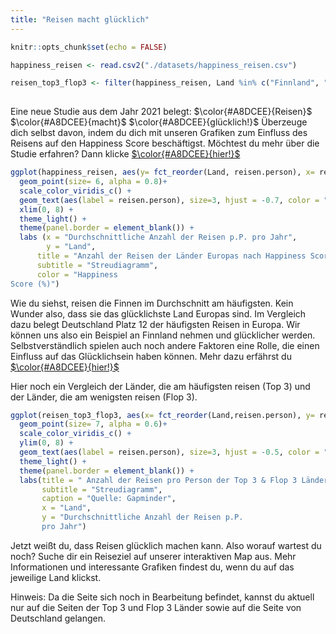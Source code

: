 ```yaml
---
title: "Reisen macht glücklich"
---
```


```r
knitr::opts_chunk$set(echo = FALSE)

happiness_reisen <- read.csv2("./datasets/happiness_reisen.csv")

reisen_top3_flop3 <- filter(happiness_reisen, Land %in% c("Finnland", "Dänemark", "Schweiz", "Bulgarien", "Griechenland", "Rumänien"))
  
```
Eine neue Studie aus dem Jahr 2021 belegt: $\color{#A8DCEE}{Reisen}$ $\color{#A8DCEE}{macht}$ $\color{#A8DCEE}{glücklich!}$ Überzeuge dich selbst davon, indem du dich mit unseren Grafiken zum Einfluss des Reisens auf den Happiness Score beschäftigst. 
Möchtest du mehr über die Studie erfahren? Dann klicke [$\color{#A8DCEE}{hier!}$](https://www.ingentaconnect.com/content/cog/ta/2021/00000026/00000001/art00006;jsessionid=6i07c83eni86b.x-ic-live-01)

```r
ggplot(happiness_reisen, aes(y= fct_reorder(Land, reisen.person), x= reisen.person, color = whr )) + 
  geom_point(size= 6, alpha = 0.8)+ 
  scale_color_viridis_c() + 
  geom_text(aes(label = reisen.person), size=3, hjust = -0.7, color = "black") + 
  xlim(0, 8) +
  theme_light() + 
  theme(panel.border = element_blank()) +
  labs (x = "Durchschnittliche Anzahl der Reisen p.P. pro Jahr",
        y = "Land",
      title = "Anzahl der Reisen der Länder Europas nach Happiness Score", 
      subtitle = "Streudiagramm",
      color = "Happiness 
Score (%)")
```
Wie du siehst, reisen die Finnen im Durchschnitt am häufigsten. Kein Wunder also, dass sie das glücklichste Land Europas sind. Im Vergleich dazu belegt Deutschland Platz 12 der häufigsten Reisen in Europa. Wir können uns also ein Beispiel an Finnland nehmen und glücklicher werden. Selbstverständlich spielen auch noch andere Faktoren eine Rolle, die einen Einfluss auf das Glücklichsein haben können. Mehr dazu erfährst du [$\color{#A8DCEE}{hier!}$](http://universityofhappiness.de/wp-content/uploads/2013/03/Happiness-Research.pdf)

Hier noch ein Vergleich der Länder, die am häufigsten reisen (Top 3) und der Länder, die am wenigsten reisen (Flop 3).

```r
ggplot(reisen_top3_flop3, aes(x= fct_reorder(Land,reisen.person), y= reisen.person, color = whr )) + 
  geom_point(size= 7, alpha = 0.6)+ 
  scale_color_viridis_c() + 
  ylim(0, 8) +
  geom_text(aes(label = reisen.person), size=3, hjust = -0.5, color = "black") + 
  theme_light() + 
  theme(panel.border = element_blank()) +
  labs(title = " Anzahl der Reisen pro Person der Top 3 & Flop 3 Länder",
       subtitle = "Streudiagramm",
       caption = "Quelle: Gapminder",
       x = "Land",
       y = "Durchschnittliche Anzahl der Reisen p.P.
       pro Jahr")
```

Jetzt weißt du, dass Reisen glücklich machen kann. Also worauf wartest du noch? Suche dir ein Reiseziel auf unserer interaktiven Map aus. Mehr Informationen und interessante Grafiken findest du, wenn du auf das jeweilige Land klickst. 

Hinweis: Da die Seite sich noch in Bearbeitung befindet, kannst du aktuell nur auf die Seiten der Top 3 und Flop 3 Länder sowie auf die Seite von Deutschland gelangen.  



